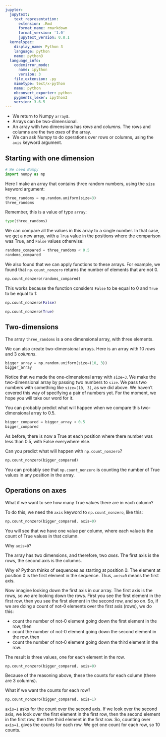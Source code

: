 ```yaml
---
jupyter:
  jupytext:
    text_representation:
      extension: .Rmd
      format_name: rmarkdown
      format_version: '1.0'
      jupytext_version: 0.8.1
  kernelspec:
    display_name: Python 3
    language: python
    name: python3
  language_info:
    codemirror_mode:
      name: ipython
      version: 3
    file_extension: .py
    mimetype: text/x-python
    name: python
    nbconvert_exporter: python
    pygments_lexer: ipython3
    version: 3.6.5
---
```


* We return to Numpy `array`s.
* Arrays can be two-dimensional.
* An array with two dimensions has *rows* and *columns*.  The rows and
  columns are the two *axes* of the array.
* We can ask Numpy to do operations over rows or columns, using the
  `axis` keyword argument.


## Starting with one dimension

```python
# We need Numpy
import numpy as np
```

Here I make an array that contains three random numbers, using the `size` keyword argument:

```python
three_randoms = np.random.uniform(size=3)
three_randoms
```

Remember, this is a value of type `array`:

```python
type(three_randoms)
```

We can compare all the values in this array to a single number.   In that case, we get a new array, with a `True` value in the positions where the comparison was True, and `False` values otherwise:

```python
randoms_compared = three_randoms < 0.5
randoms_compared
```

We also found that we can apply functions to these arrays.  For example, we found that `np.count_nonzero` returns the number of elements that are not 0.

```python
np.count_nonzero(randoms_compared)
```

This works because the function considers `False` to be equal to 0 and `True` to be equal to 1:

```python
np.count_nonzero(False)
```

```python
np.count_nonzero(True)
```

## Two-dimensions


The array `three_randoms` is a one dimensional array, with three elements.


We can also create two-dimensional arrays.   Here is an array with 10 *rows* and 3 *columns*.

```python
bigger_array = np.random.uniform(size=(10, 3))
bigger_array
```

Notice that we made the one-dimensional array with `size=3`.  We make the two-dimensional array by passing two numbers to `size`.  We pass two numbers with something like `size=(10, 3)`, as we did above.  We haven't covered this way of specifying a pair of numbers yet.  For the moment, we hope you will take our word for it.


You can probably predict what will happen when we compare this two-dimensional array to 0.5.

```python
bigger_compared = bigger_array < 0.5
bigger_compared
```

As before, there is now a True at each position where there number was less than 0.5, with False everywhere else.


Can you predict what will happen with `np.count_nonzero`?

```python
np.count_nonzero(bigger_compared)
```

You can probably see that `np.count_nonzero` is counting the number of True values in any position in the array.


## Operations on axes


What if we want to see how many True values there are in each column?

To do this, we need the `axis` keyword to `np.count_nonzero`, like this:

```python
np.count_nonzero(bigger_compared, axis=0)
```

You will see that we have one value per column, where each value is the count of True values in that column.


Why `axis=0`?

The array has two dimensions, and therefore, two *axes*.  The first axis
is the rows, the second axis is the columns.

Why `0`?  Python thinks of sequences as starting at position 0.  The
element at position 0 is the first element in the sequence.  Thus,
`axis=0` means the first axis.

Now imagine looking down the first axis in our array.  The first axis is
the rows, so we are looking down the rows.  First you see the first
element in the first row, then you see the first element in the second
row, and so on.  So, if we are doing a count of not-0 elements over the
first axis (rows), we do this:

* count the number of not-0 element going down the first element in the
  row, then
* count the number of not-0 element going down the second element in the
  row, then
* count the number of not-0 element going down the third element in the
  row.

The result is three values, one for each element in the row.

```python
np.count_nonzero(bigger_compared, axis=0)
```

Because of the reasoning above, these the counts for each column (there are 3 columns).


What if we want the counts for each row?

```python
np.count_nonzero(bigger_compared, axis=1)
```

`axis=1` asks for the count over the second axis.  If we look over the
second axis, we look over the first element in the first row, then the
second element in the first row, then the third element in the first
row.  So, counting over `axis=1`, gives the counts for each row.   We
get one count for each row, so 10 counts.
